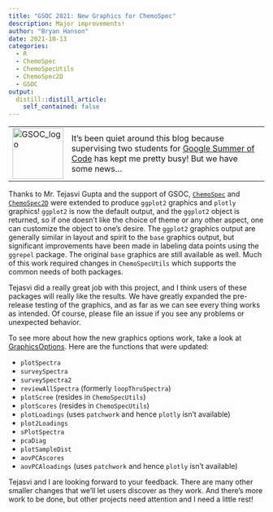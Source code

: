 ```yaml
---
title: "GSOC 2021: New Graphics for ChemoSpec"
description: Major improvements!
author: "Bryan Hanson"
date: 2021-10-13
categories:
  - R
  - ChemoSpec
  - ChemoSpecUtils
  - ChemoSpec2D
  - GSOC
output:
  distill::distill_article:
    self_contained: false
---
```


<table>
<tr>
<td>
<img src="../images/og-image.png" alt="GSOC_logo" style="width:100px;"/>
</td>
<td>
It's been quiet around this blog because supervising two students for [Google Summer of Code](https://summerofcode.withgoogle.com/) has kept me pretty busy!  But we have some news...
</td>
</tr>
</table>

Thanks to Mr. Tejasvi Gupta and the support of GSOC, [`ChemoSpec`](https://bryanhanson.github.io/ChemoSpec/) and [`ChemoSpec2D`](https://bryanhanson.github.io/ChemoSpec2D/) were extended to produce `ggplot2` graphics and `plotly` graphics!  `ggplot2` is now the default output, and the `ggplot2` object is returned, so if one doesn't like the choice of theme or any other aspect, one can customize the object to one's desire. The `ggplot2` graphics output are generally similar in layout and spirit to the `base` graphics output, but significant improvements have been made in labeling data points using the `ggrepel` package. The original `base` graphics are still available as well. Much of this work required changes in `ChemoSpecUtils` which supports the common needs of both packages.

Tejasvi did a really great job with this project, and I think users of these packages will really like the results.  We have greatly expanded the pre-release testing of the graphics, and as far as we can see every thing works as intended.  Of course, please file an issue if you see any problems or unexpected behavior.

To see more about how the new graphics options work, take a look at [GraphicsOptions](https://rdrr.io/cran/ChemoSpecUtils/man/GraphicsOptions.html).  Here are the functions that were updated:

* `plotSpectra`
* `surveySpectra`
* `surveySpectra2`
*  `reviewAllSpectra` (formerly `loopThruSpectra`)
* `plotScree` (resides in `ChemoSpecUtils`)
* `plotScores` (resides in `ChemoSpecUtils`)
* `plotLoadings` (uses `patchwork` and hence `plotly` isn't available)
* `plot2Loadings`
* `sPlotSpectra`
* `pcaDiag`
* `plotSampleDist`
* `aovPCAscores`
* `aovPCAloadings` (uses `patchwork` and hence `plotly` isn't available)

Tejasvi and I are looking forward to your feedback. There are many other smaller changes that we'll let users discover as they work.  And there's more work to be done, but other projects need attention and I need a little rest!
